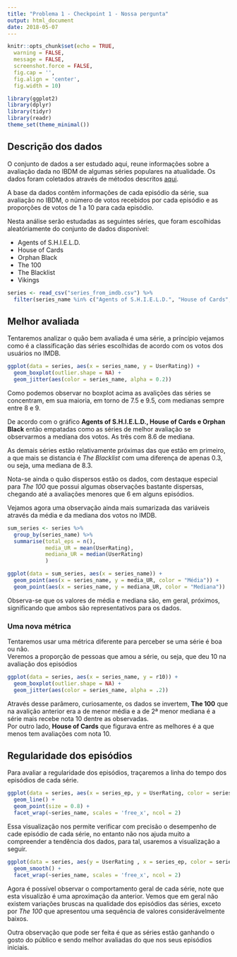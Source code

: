 ```yaml
---
title: "Problema 1 - Checkpoint 1 - Nossa pergunta"
output: html_document
date: 2018-05-07
---
```


```r
knitr::opts_chunk$set(echo = TRUE,
  warning = FALSE,
  message = FALSE,
  screenshot.force = FALSE,
  fig.cap = '',
  fig.align = 'center',
  fig.width = 10)
```

```r
library(ggplot2)
library(dplyr)
library(tidyr)
library(readr)
theme_set(theme_minimal())
```

## Descrição dos dados  
O conjunto de dados a ser estudado aqui, reune informações sobre a avaliação dada no IBDM de algumas séries populares na atualidade. Os dados foram coletados através de métodos descritos [aqui](https://github.com/nazareno/imdb-series).  

A base da dados contêm informações de cada episódio da série, sua avaliação no IBDM, o número de votos recebidos por cada episódio e as proporções de votos de 1 a 10 para cada episódio.

Nesta análise serão estudadas as seguintes séries, que foram escolhidas aleatóriamente do conjunto de dados disponível: 

* Agents of S.H.I.E.L.D.
* House of Cards
* Orphan Black
* The 100
* The Blacklist
* Vikings  

```r
series <- read_csv("series_from_imdb.csv") %>% 
  filter(series_name %in% c("Agents of S.H.I.E.L.D.", "House of Cards", "Orphan Black", "The 100", "The Blacklist", "Vikings"))
```

## Melhor avaliada  
Tentaremos analizar o quão bem avaliada é uma série, a príncípio vejamos como é a classificação das séries escolhidas de acordo com os votos dos usuários no IMDB.  

```r
ggplot(data = series, aes(x = series_name, y = UserRating)) + 
  geom_boxplot(outlier.shape = NA) +
  geom_jitter(aes(color = series_name, alpha = 0.2)) 
```
  
Como podemos observar no boxplot acima as avalições das séries se concentram, em sua maioria, em torno de 7.5 e 9.5, com medianas sempre entre 8 e 9.  

De acordo com o gráfico __Agents of S.H.I.E.L.D., House of Cards e Orphan Black__ então empatadas como as séries de melhor avaliação se observarmos a mediana dos votos. As três com 8.6 de mediana.  

As demais séries estão relativamente próximas das que estão em primeiro, a que mais se distancia é _The Blacklist_ com uma diferença de apenas 0.3, ou seja, uma mediana de 8.3.

Nota-se ainda o quão dispersos estão os dados, com destaque especial para _The 100_ que possui algumas observações bastante dispersas, chegando até a avaliações menores que 6 em alguns episódios.

Vejamos agora uma observação ainda mais sumarizada das variáveis através da média e da mediana dos votos no IMDB.  
```r
sum_series <- series %>%
  group_by(series_name) %>%
  summarise(total_eps = n(),
            media_UR = mean(UserRating),
            mediana_UR = median(UserRating)
            )

ggplot(data = sum_series, aes(x = series_name)) +
  geom_point(aes(x = series_name, y = media_UR, color = "Média")) +
  geom_point(aes(x = series_name, y = mediana_UR, color = "Mediana"))

```

Observa-se que os valores de média e mediana são, em geral, próximos, significando que ambos são representativos para os dados.

### Uma nova métrica  
Tentaremos usar uma métrica diferente para perceber se uma série é boa ou não.  
Veremos a proporção de pessoas que amou a série, ou seja, que deu 10 na avaliação dos episódios

```r
ggplot(data = series, aes(x = series_name, y = r10)) +
  geom_boxplot(outlier.shape = NA) +
  geom_jitter(aes(color = series_name, alpha = .2))
```
Através desse parâmero, curiosamente, os dados se invertem, __The 100__ que na avalição anterior era a de menor média e a de 2ª menor mediana é a série mais recebe nota 10 dentre as observadas.  
Por outro lado, __House of Cards__ que figurava entre as melhores é a que menos tem avaliações com nota 10.  

## Regularidade dos episódios

Para avaliar a regularidade dos episódios, traçaremos a linha do tempo dos episódios de cada série.  
```r
ggplot(data = series, aes(x = series_ep, y = UserRating, color = series_name)) +
  geom_line() + 
  geom_point(size = 0.8) + 
  facet_wrap(~series_name, scales = 'free_x', ncol = 2)
```
Essa visualização nos permite verificar com precisão o desempenho de cade episódio de cada série, no entanto não nos ajuda muito a compreender a tendência dos dados, para tal, usaremos a visualização a seguir.  

```r
ggplot(data = series, aes(y = UserRating , x = series_ep, color = series_name)) +
  geom_smooth() +
  facet_wrap(~series_name, scales = 'free_x', ncol = 2)
```

Agora é possível observar o comportamento geral de cada série, note que esta visualizão é uma aproximação da anterior. Vemos que em geral não existem variações bruscas na qualidade dos episódios das séries, exceto por _The 100_ que apresentou uma sequência de valores considerávelmente baixos.

Outra observação que pode ser feita é que as séries estão ganhando o gosto do público e sendo melhor avaliadas do que nos seus episódios iniciais.

